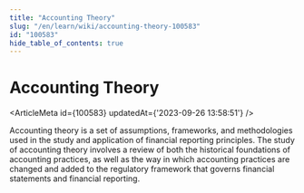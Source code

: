 ```yaml
---
title: "Accounting Theory"
slug: "/en/learn/wiki/accounting-theory-100583"
id: "100583"
hide_table_of_contents: true
---
```



# Accounting Theory

<ArticleMeta id={100583} updatedAt={'2023-09-26 13:58:51'} />
<div className='border-solid border-b border-t-0 my-4 border-[var(--ifm-color-gray-300)]' />

Accounting theory is a set of assumptions, frameworks, and methodologies used in the study and application of financial reporting principles. The study of accounting theory involves a review of both the historical foundations of accounting practices, as well as the way in which accounting practices are changed and added to the regulatory framework that governs financial statements and financial reporting.
